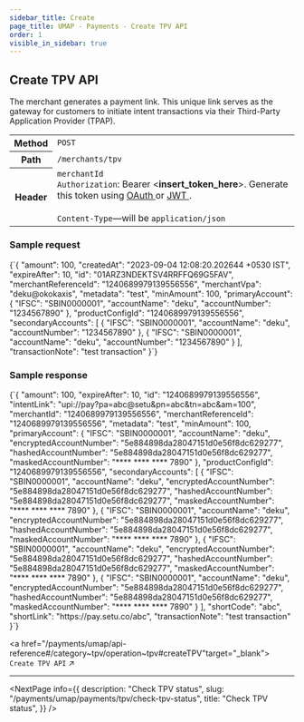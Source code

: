 ```yaml
---
sidebar_title: Create
page_title: UMAP - Payments - Create TPV API
order: 1
visible_in_sidebar: true
---
```


## Create TPV API

The merchant generates a payment link. This unique link serves as the gateway for customers to initiate intent transactions via their Third-Party Application Provider (TPAP).


<table>
    <tbody>
        <tr>
            <th>Method</th>
            <td>
                <code>POST</code>
            </td>
        </tr>
        <tr>
            <th>Path</th>
            <td>
                <code>/merchants/tpv</code>
            </td>
        </tr>
        <tr>
            <th>Header</th>
            <td>
                <code>merchantId</code><br/>
                <code>Authorization</code>: Bearer &lt;<b>insert_token_here</b>&gt;.
                Generate this token using <a
                    href="/payments/upi-deeplinks/resources/oauth"
                    target="_blank">
                    OAuth
                </a> or <a
                    href="/payments/upi-deeplinks/resources/jwt"
                    target="_blank">
                    JWT
                </a>.<br />
                <br />
                <code>Content-Type</code>—will be <code>application/json</code>
            </td>
        </tr>
    </tbody>
</table>

### Sample request

<CodeBlockWithCopy language="json">
    {`{
    "amount": 100,
    "createdAt": "2023-09-04 12:08:20.202644 +0530 IST",
    "expireAfter": 10,
    "id": "01ARZ3NDEKTSV4RRFFQ69G5FAV",
    "merchantReferenceId": "1240689979139556556",
    "merchantVpa": "deku@okokaxis",
    "metadata": "test",
    "minAmount": 100,
    "primaryAccount": {
        "IFSC": "SBIN0000001",
        "accountName": "deku",
        "accountNumber": "1234567890"
    },
    "productConfigId": "1240689979139556556",
    "secondaryAccounts": [
        {
            "IFSC": "SBIN0000001",
            "accountName": "deku",
            "accountNumber": "1234567890"
        },
        {
            "IFSC": "SBIN0000001",
            "accountName": "deku",
            "accountNumber": "1234567890"
        }
    ],
    "transactionNote": "test transaction"
}`}
</CodeBlockWithCopy>

### Sample response

<CodeBlockWithCopy language="json">
    {`{
  "amount": 100,
  "expireAfter": 10,
  "id": "1240689979139556556",
  "intentLink": "upi://pay?pa=abc@setu&pn=abc&tn=abc&am=100",
  "merchantId": "1240689979139556556",
  "merchantReferenceId": "1240689979139556556",
  "metadata": "test",
  "minAmount": 100,
  "primaryAccount": {
    "IFSC": "SBIN0000001",
    "accountName": "deku",
    "encryptedAccountNumber": "5e884898da28047151d0e56f8dc629277",
    "hashedAccountNumber": "5e884898da28047151d0e56f8dc629277",
    "maskedAccountNumber": "**** **** **** 7890"
  },
  "productConfigId": "1240689979139556556",
  "secondaryAccounts": [
    {
      "IFSC": "SBIN0000001",
      "accountName": "deku",
      "encryptedAccountNumber": "5e884898da28047151d0e56f8dc629277",
      "hashedAccountNumber": "5e884898da28047151d0e56f8dc629277",
      "maskedAccountNumber": "**** **** **** 7890"
    },
    {
      "IFSC": "SBIN0000001",
      "accountName": "deku",
      "encryptedAccountNumber": "5e884898da28047151d0e56f8dc629277",
      "hashedAccountNumber": "5e884898da28047151d0e56f8dc629277",
      "maskedAccountNumber": "**** **** **** 7890"
    },
    {
      "IFSC": "SBIN0000001",
      "accountName": "deku",
      "encryptedAccountNumber": "5e884898da28047151d0e56f8dc629277",
      "hashedAccountNumber": "5e884898da28047151d0e56f8dc629277",
      "maskedAccountNumber": "**** **** **** 7890"
    },
    {
      "IFSC": "SBIN0000001",
      "accountName": "deku",
      "encryptedAccountNumber": "5e884898da28047151d0e56f8dc629277",
      "hashedAccountNumber": "5e884898da28047151d0e56f8dc629277",
      "maskedAccountNumber": "**** **** **** 7890"
    }
  ],
  "shortCode": "abc",
  "shortLink": "https://pay.setu.co/abc",
  "transactionNote": "test transaction"
}`}
</CodeBlockWithCopy>

<a href="/payments/umap/api-reference#/category~tpv/operation~tpv#createTPV"target="_blank">
    <code>Create TPV API</code> ↗
</a>
<br/>

<hr class="primary" />

<NextPage
    info={{
        description:
            "Check TPV status",
        slug: "/payments/umap/payments/tpv/check-tpv-status",
        title: "Check TPV status",
    }}
/>